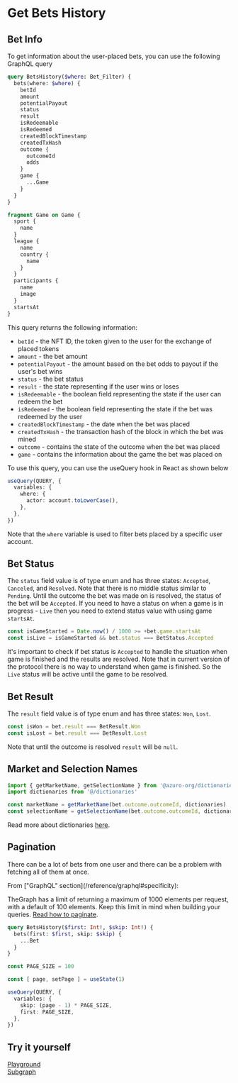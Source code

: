 
# Get Bets History

## Bet Info

To get information about the user-placed bets, you can use the following GraphQL query

```graphql
query BetsHistory($where: Bet_Filter) {
  bets(where: $where) {
    betId
    amount
    potentialPayout
    status
    result
    isRedeemable
    isRedeemed
    createdBlockTimestamp
    createdTxHash
    outcome {
      outcomeId
      odds
    }
    game {
      ...Game
    }
  }
}

fragment Game on Game {
  sport {
    name
  }
  league {
    name
    country {
      name
    }
  }
  participants {
    name
    image
  }
  startsAt
}
```

This query returns the following information:

- `betId` - the NFT ID, the token given to the user for the exchange of placed tokens
- `amount` - the bet amount
- `potentialPayout` - the amount based on the bet odds to payout if the user's bet wins
- `status` - the bet status
- `result` - the state representing if the user wins or loses
- `isRedeemable` - the boolean field representing the state if the user can redeem the bet
- `isRedeemed` - the boolean field representing the state if the bet was redeemed by the user
- `createdBlockTimestamp` - the date when the bet was placed
- `createdTxHash` - the transaction hash of the block in which the bet was mined
- `outcome` - contains the state of the outcome when the bet was placed
- `game` - contains the information about the game the bet was placed on

To use this query, you can use the useQuery hook in React as shown below

```ts
useQuery(QUERY, {
  variables: {
    where: {
      actor: account.toLowerCase(),
    },
  },
})
```

Note that the `where` variable is used to filter bets placed by a specific user account.


## Bet Status

The `status` field value is of type enum and has three states: `Accepted`, `Canceled`, and `Resolved`. Note that there is no
middle status similar to `Pending`. Until the outcome the bet was made on is resolved, the status of the bet will be
`Accepted`. If you need to have a status on when a game is in progress - `Live` then you need to extend status value
with using game `startsAt`.

```ts
const isGameStarted = Date.now() / 1000 >= +bet.game.startsAt
const isLive = isGameStarted && bet.status === BetStatus.Accepted
```

It's important to check if bet status is `Accepted` to handle the situation when game is finished and the results are resolved.
Note that in current version of the protocol there is no way to understand when game is finished. So the `Live` status will be
active until the game to be resolved.


## Bet Result

The `result` field value is of type enum and has three states: `Won`, `Lost`.

```ts
const isWon = bet.result === BetResult.Won
const isLost = bet.result === BetResult.Lost
```

Note that until the outcome is resolved `result` will be `null`.


## Market and Selection Names

```ts
import { getMarketName, getSelectionName } from '@azuro-org/dictionaries'
import dictionaries from '@/dictionaries'

const marketName = getMarketName(bet.outcome.outcomeId, dictionaries)
const selectionName = getSelectionName(bet.outcome.outcomeId, dictionaries)
```

Read more about dictionaries [here](/build-own-app/reference/dictionaries).


## Pagination

There can be a lot of bets from one user and there can be a problem with fetching all of them at once.

<Callout type="warning" emoji="⚠️">
  From ["GraphQL" section](/reference/graphql#specificity):

  TheGraph has a limit of returning a maximum of 1000 elements per request, with a default of 100 elements. Keep this
  limit in mind when building your queries. [Read how to paginate](https://thegraph.com/docs/en/querying/graphql-api/#pagination).
</Callout>

```graphql
query BetsHistory($first: Int!, $skip: Int!) {
  bets(first: $first, skip: $skip) {
    ...Bet
  }
}
```

```ts
const PAGE_SIZE = 100

const [ page, setPage ] = useState(1)

useQuery(QUERY, {
  variables: {
    skip: (page - 1) * PAGE_SIZE,
    first: PAGE_SIZE,
  },
})
```


## Try it yourself

[Playground](https://stackblitz.com/edit/react-ts-vhqcph?file=App.tsx)<br />
[Subgraph](https://api.thegraph.com/subgraphs/name/azuro-protocol/azuro-api-gnosis/graphql?query=query+Games%28%24owner%3A+String%21%29+%7B%0A++bets%28first%3A+2%2C+where%3A+%7Bactor%3A+%24owner%7D%29+%7B%0A++++createdTxHash%0A++++betId%0A++++amount%0A++++odds%0A++++potentialPayout%0A++++status%0A++++result%0A++++isRedeemable%0A++++isRedeemed%0A++++createdBlockTimestamp%0A++++outcome+%7B%0A++++++outcomeId%0A++++++condition+%7B%0A++++++++wonOutcome+%7B%0A++++++++++outcomeId%0A++++++++%7D%0A++++++%7D%0A++++%7D%0A++++game+%7B%0A++++++...Game%0A++++%7D%0A++%7D%0A%7D%0A%0Afragment+Game+on+Game+%7B%0A++sport+%7B%0A++++name%0A++%7D%0A++league+%7B%0A++++name%0A++++country+%7B%0A++++++name%0A++++%7D%0A++%7D%0A++participants+%7B%0A++++name%0A++++image%0A++%7D%0A++startsAt%0A++status%0A%7D&operationName=MyQuery)
